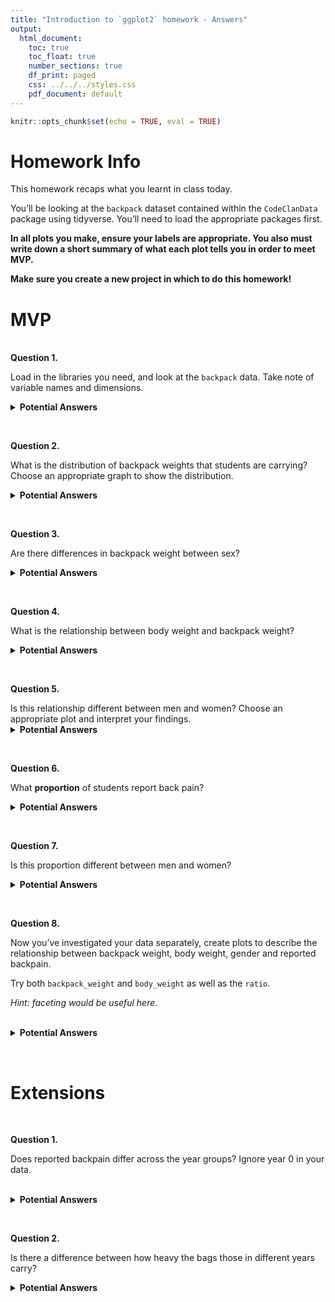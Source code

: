 ```yaml
---
title: "Introduction to `ggplot2` homework - Answers"
output:
  html_document:
    toc: true
    toc_float: true
    number_sections: true
    df_print: paged
    css: ../../../styles.css
    pdf_document: default
---
```


```r
knitr::opts_chunk$set(echo = TRUE, eval = TRUE)
```

# Homework Info

This homework recaps what you learnt in class today. 

You'll be looking at the `backpack` dataset contained within the `CodeClanData` package using tidyverse. You'll need to load the appropriate packages first.     

**In all plots you make, ensure your labels are appropriate. You also must write down a short summary of what each plot tells you in order to meet MVP.**  

**Make sure you create a new project in which to do this homework!**



# MVP
<br>
**Question 1.**  

Load in the libraries you need, and look at the `backpack` data. Take note of variable names and dimensions.   

<details>
<summary>**Potential Answers**</summary>
```r
library(CodeClanData)
library(tidyverse)

head(backpack)
names(backpack)
```
</details>
<br>


**Question 2.**

What is the distribution of backpack weights that students are carrying? Choose an appropriate graph to show the distribution. 

<details>
<summary>**Potential Answers**</summary>
```r

# distribution of backpack weight
ggplot(backpack) +
  aes(x = backpack_weight) +
  geom_histogram(bins = 20, col = "white", fill = "dark green") + 
  theme_light() + 
  labs(y = "number of backpacks", x = "weight")

```

Most are howevering between 5-15 backpack weights.  
</details>
<br>


**Question 3.**  

Are there differences in backpack weight between sex?   

<details>
<summary>**Potential Answers**</summary>
```r

# women or men carrying heavier backpacks?
ggplot(backpack) +
  aes(x = backpack_weight, fill = sex) +
  scale_fill_manual(values=c('#E69F00', '#56B4E9')) +
  geom_histogram(bins = 20, col = "white", show.legend = FALSE) + 
  theme_light() + 
  labs(y = "number of backpacks", x = "weight") + 
  facet_wrap(~ sex, nrow = 2)

```

This tells us there are very similar distributions for backpack weights across males and females
</details>
<br>


**Question 4.**  

What is the relationship between body weight and backpack weight? 

<details>
<summary>**Potential Answers**</summary>
```r
# relationship between weight and backpack weight?
ggplot(backpack) + 
  aes(x = body_weight, y = backpack_weight) + 
  geom_point() + 
  labs(x = "body weight", y = "backpack weight")
```

Seems that there isn't really a clear relationship. Perhaps those with higher body weights carry slightly heavier backpacks up to a point.  
</details>
<br>


**Question 5.**  

Is this relationship different between men and women? Choose an appropriate plot and interpret your findings.  
<details>
<summary>**Potential Answers**</summary>
```r
# different for males vs females?
ggplot(backpack) + 
  aes(x = body_weight, y = backpack_weight, color = sex) + 
  geom_point() + 
  facet_wrap(~sex) + 
    scale_color_manual(values=c('#E69F00', '#56B4E9'))+
    labs(x = "body weight", y = "backpack weight")
  
  
```

Plot suggests that women might weigh less, but they're not carrying less heavy backpacks... 

</details>
<br>


**Question 6.**  

What **proportion** of students report back pain?   

<details>
<summary>**Potential Answers**</summary>
```r
# convert backpain to factor and create labelled column
backpack <- backpack %>%
  mutate(backpain_labelled = recode(back_problems, 
                       "0" = "No", 
                       "1" = "Yes"))

ggplot(backpack) + 
  aes(x = backpain_labelled, fill = backpain_labelled) + 
  geom_bar() +
ylim(0,100) + 
  labs(x = "backpain reported", y = "student count") +
    scale_fill_manual(values=c('#f0ca41', '#5022bd'))+
theme(legend.position = "none")

```

Suggests ~ 30 students have backpain. That's 1/3...

</details>
<br>


**Question 7.**  

Is this proportion different between men and women? 

<details>
<summary>**Potential Answers**</summary>
```r
# is it different for males and females?
ggplot(backpack) + 
  aes(x = backpain_labelled, fill = backpain_labelled) + 
  geom_bar() +
  labs(x = "backpain reported", y = "student count") + 
  facet_wrap(~sex) +
      scale_fill_manual(values=c('#f0ca41', '#5022bd'))+
theme(legend.position = "none")

```

Interesting... more females report it than males. Perhaps something to do with them weighing less but carrying similarly heavy backpacks? 

</details>

<br>

**Question 8.**  

Now you've investigated your data separately, create plots to describe the relationship between backpack weight, body weight, gender and reported backpain.

Try both `backpack_weight` and `body_weight` as well as the `ratio`.   

*Hint: faceting would be useful here*.   
<br> 

<details>
<summary>**Potential Answers**</summary>
```r
# make the labels nice
pain_labels <- c("backpain: no", "backpain: yes")
names(pain_labels) <- c("No", "Yes")

sex_labels <- c("sex: female", "sex: male")
names(sex_labels) <- c("Female", "Male")


ggplot(backpack) + 
  aes(x = body_weight, y = backpack_weight, color = backpain_labelled) + 
  geom_point() + 
  facet_grid(sex ~ backpain_labelled, 
             labeller = labeller(backpain_labelled = pain_labels, sex = sex_labels)) + 
  labs(x = "\n body weight", y = "backpack weight \n") +
      scale_color_manual(values=c('#f0ca41', '#5022bd'))+
theme(legend.position = "none")
```

Seems there is a relationship between backpack weight, body weight, gender and reported backpain.... 

Could be weird, let's plot the ratio to confirm...

```r
ggplot(backpack) + 
  geom_histogram(aes(x = ratio, fill = backpain_labelled), bins = 20, col = "white") + 
  facet_grid(sex ~ backpain_labelled, 
             labeller = labeller(backpain_labelled = pain_labels, sex = sex_labels)) + 
  labs(x = "\n body weight: backpack weight ratio") +
      scale_fill_manual(values=c('#f0ca41', '#5022bd'))+
theme(legend.position = "none")
```

Everything still seems to be the same. Women seem to be reporting more backpack than men.  
<br>

Sum up: the main area of focus seems to be on the differences in reported backpain across the different biological sexes. That's maybe an area to focus on. Plus, collect more data so we can do the analysis across majors and years more thoroughly. 

</details>
<br>


# Extensions


<br>

**Question 1.** 

Does reported backpain differ across the year groups? Ignore year 0 in your data.  

<br>
<details>
<summary>**Potential Answers**</summary>
```r
subset_backpacks <- backpack %>%
  filter(year >0) 

# look at the years
ggplot(subset_backpacks) +
  geom_bar(aes(x=year, fill = backpain_labelled)) + 
  facet_wrap(~backpain_labelled, labeller = "label_both") +
      scale_fill_manual(values=c('#f0ca41', '#5022bd'))+
theme(legend.position = "none")

```

Could be something here... years 3 and 4 reported backpain are creeping together showing an increase in reported backpain from year 1 -> 3, then it goes back down. But you also have an increase in NO reported backpack as well. 
What this probably means instead is that we have more data for year 3 than we do for year 2. Proceed with caution before making any claims on this one... 
</details>
<br> 


**Question 2.** 

Is there a difference between how heavy the bags those in different years carry?

<details>
<summary>**Potential Answers**</summary>
```r
# is there a difference between how heavy the bags those in different years carry?

ggplot(subset_backpacks)+
  geom_bar(aes(x=backpack_weight)) + 
  facet_wrap(~year, ncol = 3) + 
  xlab("backpack weights")
```

Here it might be tempting to say years 3 and 4 have more people carrying heavy bags, but it actually seems more like it is the data that's not great in the end ones and we need to collect more data before handing out health and well being leaflets to the middle years...
</details>


